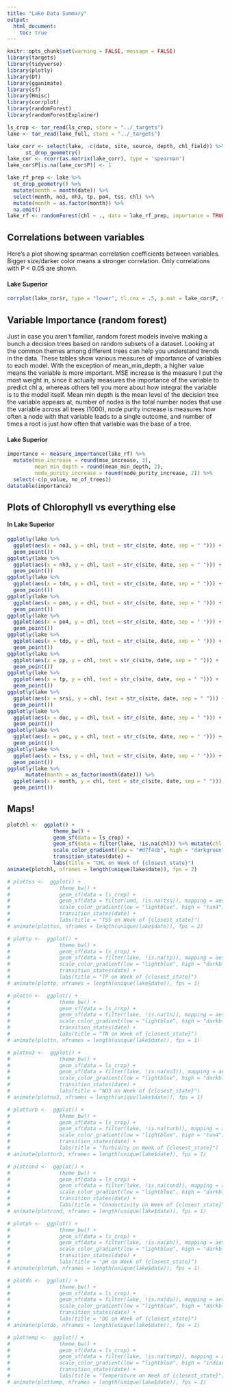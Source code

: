 ```yaml
---
title: "Lake Data Summary"
output: 
  html_document:
    toc: true
---
```


```r
knitr::opts_chunk$set(warning = FALSE, message = FALSE)
library(targets)
library(tidyverse)
library(plotly)
library(DT)
library(gganimate)
library(sf)
library(Hmisc)
library(corrplot)
library(randomForest)
library(randomForestExplainer)

ls_crop <- tar_read(ls_crop, store = "../_targets")
lake <- tar_read(lake_full, store = "../_targets")

lake_corr <- select(lake, -c(date, site, source, depth, chl_field)) %>% 
      st_drop_geometry()
lake_cor <- rcorr(as.matrix(lake_corr), type = 'spearman')
lake_cor$P[is.na(lake_cor$P)] <- 1

lake_rf_prep <- lake %>% 
  st_drop_geometry() %>%
  mutate(month = month(date)) %>% 
  select(month, no3, nh3, tp, po4, tss, chl) %>% 
  mutate(month = as.factor(month)) %>% 
  na.omit()
lake_rf <- randomForest(chl ~ ., data = lake_rf_prep, importance = TRUE, ntree = 1000)

```


## Correlations between variables

Here's a plot showing spearman correlation coefficients between variables. Bigger size/darker color means a stronger correlation. Only correlations with P < 0.05 are shown.

#### Lake Superior
```r
corrplot(lake_cor$r, type = "lower", tl.cex = .5, p.mat = lake_cor$P, sig.level = 0.05, insig = 'blank', outline = T)
```



## Variable Importance (random forest)
Just in case you aren't familiar, random forest models involve making a bunch a decision trees based on random subsets of a dataset. Looking at the common themes among different trees can help you understand trends in the data.
These tables show various measures of importance of variables to each model. With the exception of mean_min_depth, a higher value means the variable is more important. MSE increase is the measure I put the most weight in, since it actually measures the importance of the variable to predict chl a, whereas others tell you more about how integral the variable is to the model itself. Mean min depth is the mean level of the decision tree the variable appears at, number of nodes is the total number nodes that use the variable across all trees (1000), node purity increase is measures how often a node with that variable leads to a single outcome, and number of times a root is just how often that variable was the base of a tree.

#### Lake Superior
```r
importance <- measure_importance(lake_rf) %>% 
  mutate(mse_increase = round(mse_increase, 3),
         mean_min_depth = round(mean_min_depth, 2),
         node_purity_increase = round(node_purity_increase, 2)) %>% 
  select(-c(p_value, no_of_trees))
datatable(importance)
```

## Plots of Chlorophyll vs everything else
#### In Lake Superior
```r

ggplotly(lake %>%
  ggplot(aes(x = no3, y = chl, text = str_c(site, date, sep = " "))) +
  geom_point())
ggplotly(lake %>%
  ggplot(aes(x = nh3, y = chl, text = str_c(site, date, sep = " "))) +
  geom_point())
ggplotly(lake %>%
  ggplot(aes(x = tdn, y = chl, text = str_c(site, date, sep = " "))) +
  geom_point())
ggplotly(lake %>%
  ggplot(aes(x = pon, y = chl, text = str_c(site, date, sep = " "))) +
  geom_point())
ggplotly(lake %>%
  ggplot(aes(x = po4, y = chl, text = str_c(site, date, sep = " "))) +
  geom_point())
ggplotly(lake %>%
  ggplot(aes(x = tdp, y = chl, text = str_c(site, date, sep = " "))) +
  geom_point())
ggplotly(lake %>%
  ggplot(aes(x = pp, y = chl, text = str_c(site, date, sep = " "))) +
  geom_point())
ggplotly(lake %>%
  ggplot(aes(x = tp, y = chl, text = str_c(site, date, sep = " "))) +
  geom_point())
ggplotly(lake %>%
  ggplot(aes(x = srsi, y = chl, text = str_c(site, date, sep = " "))) +
  geom_point())
ggplotly(lake %>% 
  ggplot(aes(x = doc, y = chl, text = str_c(site, date, sep = " "))) +
  geom_point())
ggplotly(lake %>%
  ggplot(aes(x = poc, y = chl, text = str_c(site, date, sep = " "))) +
  geom_point())
ggplotly(lake %>%
  ggplot(aes(x = tss, y = chl, text = str_c(site, date, sep = " "))) +
  geom_point())
ggplotly(lake %>%
      mutate(month = as_factor(month(date))) %>%      
  ggplot(aes(x = month, y = chl, text = str_c(site, date, sep = " "))) +
  geom_point())
```


## Maps!

```r
plotchl <-  ggplot() +
               theme_bw() +
               geom_sf(data = ls_crop) +
               geom_sf(data = filter(lake, !is.na(chl)) %>% mutate(chl = if_else(chl > 50, NA, chl)), mapping = aes(color = chl), size = 7) +
               scale_color_gradient(low = "#d7f4cb", high = "darkgreen", na.value = "gray30") +
               transition_states(date) +
               labs(title = "CHL on Week of {closest_state}")
animate(plotchl, nframes = length(unique(lake$date)), fps = 2)
```
```r
# plottss <-  ggplot() +
#                theme_bw() +
#                geom_sf(data = ls_crop) +
#                geom_sf(data = filter(umd, !is.na(tss)), mapping = aes(color = tss), size = 7) +
#                scale_color_gradient(low = "lightblue", high = "tan4") +
#                transition_states(date) +
#                labs(title = "TSS on Week of {closest_state}")
# animate(plottss, nframes = length(unique(lake$date)), fps = 2)
```
```r
# plottp <-  ggplot() +
#                theme_bw() +
#                geom_sf(data = ls_crop) +
#                geom_sf(data = filter(lake, !is.na(tp)), mapping = aes(color = tp), size = 7) +
#                scale_color_gradient(low = "lightblue", high = "darkblue") +
#                transition_states(date) +
#                labs(title = "TP on Week of {closest_state}")
# animate(plottp, nframes = length(unique(lake$date)), fps = 1)
```
```r
# plottn <-  ggplot() +
#                theme_bw() +
#                geom_sf(data = ls_crop) +
#                geom_sf(data = filter(lake, !is.na(tn)), mapping = aes(color = tn), size = 7) +
#                scale_color_gradient(low = "lightblue", high = "darkblue") +
#                transition_states(date) +
#                labs(title = "TN on Week of {closest_state}")
# animate(plottn, nframes = length(unique(lake$date)), fps = 1)
```
```r
# plotno3 <-  ggplot() +
#                theme_bw() +
#                geom_sf(data = ls_crop) +
#                geom_sf(data = filter(lake, !is.na(no3)), mapping = aes(color = no3), size = 7) +
#                scale_color_gradient(low = "lightblue", high = "darkblue") +
#                transition_states(date) +
#                labs(title = "NO3 on Week of {closest_state}")
# animate(plotno3, nframes = length(unique(lake$date)), fps = 1)
```
```r
# plotturb <-  ggplot() +
#                theme_bw() +
#                geom_sf(data = ls_crop) +
#                geom_sf(data = filter(lake, !is.na(turb)), mapping = aes(color = turb), size = 7) +
#                scale_color_gradient(low = "lightblue", high = "tan4") +
#                transition_states(date) +
#                labs(title = "Turbidity on Week of {closest_state}")
# animate(plotturb, nframes = length(unique(lake$date)), fps = 1)
```
```r
# plotcond <-  ggplot() +
#                theme_bw() +
#                geom_sf(data = ls_crop) +
#                geom_sf(data = filter(lake, !is.na(cond)), mapping = aes(color = cond), size = 7) +
#                scale_color_gradient(low = "lightblue", high = "darkblue") +
#                transition_states(date) +
#                labs(title = "Conductivity on Week of {closest_state}")
# animate(plotcond, nframes = length(unique(lake$date)), fps = 1)
```
```r
# plotph <-  ggplot() +
#                theme_bw() +
#                geom_sf(data = ls_crop) +
#                geom_sf(data = filter(lake, !is.na(ph)), mapping = aes(color = ph), size = 7) +
#                scale_color_gradient(low = "lightblue", high = "darkblue") +
#                transition_states(date) +
#                labs(title = "pH on Week of {closest_state}")
# animate(plotph, nframes = length(unique(lake$date)), fps = 1)
```
```r
# plotdo <-  ggplot() +
#                theme_bw() +
#                geom_sf(data = ls_crop) +
#                geom_sf(data = filter(lake, !is.na(do)), mapping = aes(color = do), size = 7) +
#                scale_color_gradient(low = "lightblue", high = "darkblue") +
#                transition_states(date) +
#                labs(title = "DO on Week of {closest_state}")
# animate(plotdo, nframes = length(unique(lake$date)), fps = 1)
```
```r
# plottemp <-  ggplot() +
#                theme_bw() +
#                geom_sf(data = ls_crop) +
#                geom_sf(data = filter(lake, !is.na(temp)), mapping = aes(color = temp), size = 7) +
#                scale_color_gradient(low = "lightblue", high = "indianred2") +
#                transition_states(date) +
#                labs(title = "Temperature on Week of {closest_state}")
# animate(plottemp, nframes = length(unique(lake$date)), fps = 1)
```

